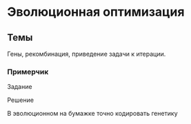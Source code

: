 # Эволюционная оптимизация {#sec-practice-evolutionary}

::::: {.content-hidden when-profile="practice"}
## Темы {#sec-practice-evolutionary-topics}

Гены, рекомбинация, приведение задачи к итерации.

::: {#exm-practice-evolutionary}
### Примерчик

Задание
:::

::: {#sol-practice-evolutionary}
Решение
:::
:::::

В эволюционном на бумажке точно кодировать генетику
